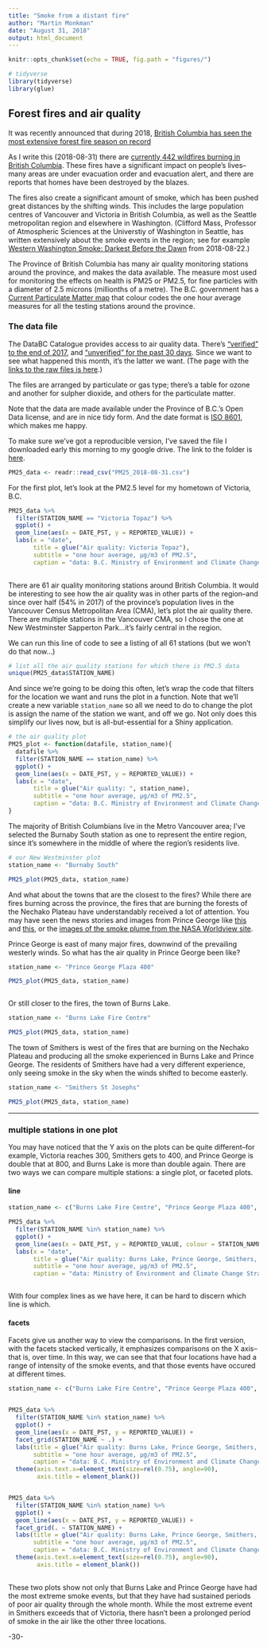 ```yaml
---
title: "Smoke from a distant fire"
author: "Martin Monkman"
date: "August 31, 2018"
output: html_document
---
```


```r
knitr::opts_chunk$set(echo = TRUE, fig.path = "figures/")
```


```r

# tidyverse
library(tidyverse)
library(glue)

```



## Forest fires and air quality

It was recently announced that during 2018, [British Columbia has seen the most extensive forest fire season on record](https://www.cbc.ca/news/canada/british-columbia/state-emergency-bc-wildfires-1.4803546)

As I write this (2018-08-31) there are [currently 442 wildfires burning in British Columbia](http://bcfireinfo.for.gov.bc.ca/hprScripts/WildfireNews/Fires.asp?Mode=normal&AllFires=0&FC=0). These fires have a significant impact on people's lives--many areas are under evacuation order and evacuation alert, and there are reports that homes have been destroyed by the blazes.

The fires also create a significant amount of smoke, which has been pushed great distances by the shifting winds. This includes the large population centres of Vancouver and Victoria in British Columbia, as well as the Seattle metropolitan region and elsewhere in Washington. (Clifford Mass, Professor of Atmospheric Sciences at the Universtiy of Washington in Seattle, has written extensively about the smoke events in the region; see for example [Western Washington Smoke: Darkest Before the Dawn](http://cliffmass.blogspot.com/2018/08/western-washington-smoke-darkest-before.html) from 2018-08-22.)

The Province of British Columbia has many air quality monitoring stations around the province, and makes the data available. The measure most used for monitoring the effects on health is PM25 or PM2.5, for fine particles with a diameter of 2.5 microns (millionths of a metre). The B.C. government has a [Current Particulate Matter map](http://www.env.gov.bc.ca/epd/bcairquality/readings/find-stations-map-PM25.html) that colour codes the one hour average measures for all the testing stations around the province.



### The data file

The DataBC Catalogue provides access to air quality data. There's ["verified" to the end of 2017](https://catalogue.data.gov.bc.ca/dataset/air-quality-monitoring-verified-hourly-data), and ["unverified" for the past 30 days](https://catalogue.data.gov.bc.ca/dataset/air-quality-monitoring-unverified-hourly-air-quality-and-meteorological-data). Since we want to see what happened this month, it's the latter we want. (The page with the [links to the raw files is here](ftp://ftp.env.gov.bc.ca/pub/outgoing/AIR/Hourly_Raw_Air_Data/Air_Quality/).)

The files are arranged by particulate or gas type; there's a table for ozone and another for sulpher dioxide, and others for the particulate matter. 

Note that the data are made available under the Province of B.C.'s Open Data license, and are in nice tidy form. And the date format is [ISO 8601](https://en.wikipedia.org/wiki/ISO_8601), which makes me happy.

To make sure we've got a reproducible version, I've saved the file I downloaded early this morning to my google drive. The link to the folder is [here](https://drive.google.com/drive/folders/1zxhz9niF5ooLHw-_JCylCyRVbH8wPkfK?usp=sharing).


```r

PM25_data <- readr::read_csv("PM25_2018-08-31.csv")


```


For the first plot, let's look at the PM2.5 level for my hometown of Victoria, B.C.

```r

PM25_data %>%
  filter(STATION_NAME == "Victoria Topaz") %>%
  ggplot() +
  geom_line(aes(x = DATE_PST, y = REPORTED_VALUE)) +
  labs(x = "date",
       title = glue("Air quality: Victoria Topaz"),
       subtitle = "one hour average, µg/m3 of PM2.5", 
       caption = "data: B.C. Ministry of Environment and Climate Change Strategy")
  

```


There are 61 air quality monitoring stations around British Columbia. It would be interesting to see how the air quality was in other parts of the region--and since over half (54% in 2017) of the province's population lives in the Vancouver Census Metropolitan Area (CMA), let's plot the air quality there. There are multiple stations in the Vancouver CMA, so I chose the one at New Westminster Sapperton Park...it's fairly central in the region.

We can run this line of code to see a listing of all 61 stations (but we won't do that now...)

```r
# list all the air quality stations for which there is PM2.5 data
unique(PM25_data$STATION_NAME)

```


And since we're going to be doing this often, let's wrap the code that filters for the location we want and runs the plot in a function. Note that we'll create a new variable `station_name` so all we need to do to change the plot is assign the name of the station we want, and off we go. Not only does this simplify our lives now, but is all-but-essential for a Shiny application.



```r


# the air quality plot
PM25_plot <- function(datafile, station_name){
  datafile %>%
  filter(STATION_NAME == station_name) %>%
  ggplot() +
  geom_line(aes(x = DATE_PST, y = REPORTED_VALUE)) +
  labs(x = "date",
       title = glue("Air quality: ", station_name),
       subtitle = "one hour average, µg/m3 of PM2.5", 
       caption = "data: B.C. Ministry of Environment and Climate Change Strategy")
}

```


The majority of British Columbians live in the Metro Vancouver area; I've selected the Burnaby South station as one to represent the entire region, since it's somewhere in the middle of where the region's residents live.

```r

# our New Westminster plot
station_name <- "Burnaby South"

PM25_plot(PM25_data, station_name)

```


And what about the towns that are the closest to the fires? While there are fires burning across the province, the fires that are burning the forests of the Nechako Plateau have understandably received a lot of attention. You may have seen the news stories and images from Prince George like [this](https://globalnews.ca/news/4393740/prince-george-wildfire-smoke/) and [this](https://globalnews.ca/news/4395799/fort-st-james-smoke-timelapse/), or the [images of the smoke plume from the NASA Worldview site ](https://worldview.earthdata.nasa.gov/?p=geographic&l=VIIRS_SNPP_CorrectedReflectance_TrueColor(hidden),MODIS_Aqua_CorrectedReflectance_TrueColor(hidden),MODIS_Terra_CorrectedReflectance_TrueColor,Reference_Labels,Reference_Features(hidden),Coastlines&t=2018-08-17-T00%3A00%3A00Z&z=3&v=-129.8449397281824,48.691966947332034,-115.07931472818241,57.067943509832034).

Prince George is east of many major fires, downwind of the prevailing westerly winds. So what has the air quality in Prince George been like?

```r

station_name <- "Prince George Plaza 400"

PM25_plot(PM25_data, station_name)



```


Or still closer to the fires, the town of Burns Lake.

```r

station_name <- "Burns Lake Fire Centre"

PM25_plot(PM25_data, station_name)

```


The town of Smithers is west of the fires that are burning on the Nechako Plateau and producing all the smoke experienced in Burns Lake and Prince George. The residents of Smithers have had a very different experience, only seeing smoke in the sky when the winds shifted to become easterly.


```r

station_name <- "Smithers St Josephs"

PM25_plot(PM25_data, station_name)

```

***

### multiple stations in one plot

You may have noticed that the Y axis on the plots can be quite different--for example, Victoria reaches 300, Smithers gets to 400, and Prince George is double that at 800, and Burns Lake is more than double again. There are two ways we can compare multiple stations: a single plot, or faceted plots.


#### line

```r


station_name <- c("Burns Lake Fire Centre", "Prince George Plaza 400", "Smithers St Josephs", "Victoria Topaz")

PM25_data %>%
  filter(STATION_NAME %in% station_name) %>%
  ggplot() +
  geom_line(aes(x = DATE_PST, y = REPORTED_VALUE, colour = STATION_NAME)) +
  labs(x = "date",
       title = glue("Air quality: Burns Lake, Prince George, Smithers, Victoria"),
       subtitle = "one hour average, µg/m3 of PM2.5", 
       caption = "data: Ministry of Environment and Climate Change Strategy")



```


With four complex lines as we have here, it can be hard to discern which line is which. 


#### facets

Facets give us another way to view the comparisons. In the first version, with the facets stacked vertically, it emphasizes comparisons on the X axis--that is, over time. In this way, we can see that that four locations have had a range of intensity of the smoke events, and that those events have occured at different times. 


```r


station_name <- c("Burns Lake Fire Centre", "Prince George Plaza 400", "Smithers St Josephs", "Victoria Topaz")


PM25_data %>%
  filter(STATION_NAME %in% station_name) %>%
  ggplot() +
  geom_line(aes(x = DATE_PST, y = REPORTED_VALUE)) +
  facet_grid(STATION_NAME ~ .) +
  labs(title = glue("Air quality: Burns Lake, Prince George, Smithers, Victoria"),
       subtitle = "one hour average, µg/m3 of PM2.5", 
       caption = "data: B.C. Ministry of Environment and Climate Change Strategy") +
  theme(axis.text.x=element_text(size=rel(0.75), angle=90),
        axis.title = element_blank())


PM25_data %>%
  filter(STATION_NAME %in% station_name) %>%
  ggplot() +
  geom_line(aes(x = DATE_PST, y = REPORTED_VALUE)) +
  facet_grid(. ~ STATION_NAME) +
  labs(title = glue("Air quality: Burns Lake, Prince George, Smithers, Victoria"),
       subtitle = "one hour average, µg/m3 of PM2.5", 
       caption = "data: B.C. Ministry of Environment and Climate Change Strategy") +
  theme(axis.text.x=element_text(size=rel(0.75), angle=90),
        axis.title = element_blank())
  


```


These two plots show not only that Burns Lake and Prince George have had the most extreme smoke events, but that they have had sustained periods of poor air quality through the whole month. While the most extreme event in Smithers exceeds that of Victoria, there hasn't been a prolonged period of smoke in the air like the other three locations.



-30-